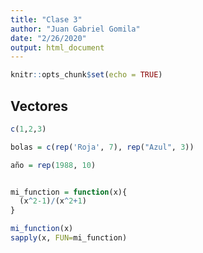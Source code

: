 ```yaml
---
title: "Clase 3"
author: "Juan Gabriel Gomila"
date: "2/26/2020"
output: html_document
---
```


```r
knitr::opts_chunk$set(echo = TRUE)
```

## Vectores

```r
c(1,2,3)
```


```r
bolas = c(rep('Roja', 7), rep("Azul", 3))

año = rep(1988, 10)


mi_function = function(x){
  (x^2-1)/(x^2+1)
}

mi_function(x)
sapply(x, FUN=mi_function)
```

